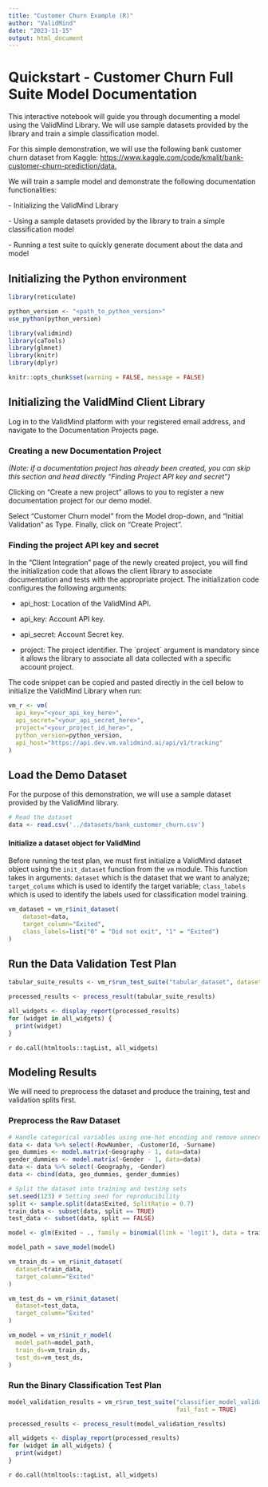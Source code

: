 ```yaml
---
title: "Customer Churn Example (R)"
author: "ValidMind"
date: "2023-11-15"
output: html_document
---
```


# **Quickstart - Customer Churn Full Suite Model Documentation**

This interactive notebook will guide you through documenting a model using the ValidMind Library. We will use sample datasets provided by the library and train a simple classification model.

For this simple demonstration, we will use the following bank customer churn dataset from Kaggle: <https://www.kaggle.com/code/kmalit/bank-customer-churn-prediction/data.>

We will train a sample model and demonstrate the following documentation functionalities:

\- Initializing the ValidMind Library

\- Using a sample datasets provided by the library to train a simple classification model

\- Running a test suite to quickly generate document about the data and model

## **Initializing the Python environment**

```r
library(reticulate)

python_version <- "<path_to_python_version>"
use_python(python_version)

library(validmind)
library(caTools)
library(glmnet)
library(knitr)
library(dplyr)

knitr::opts_chunk$set(warning = FALSE, message = FALSE)
```

## **Initializing the ValidMind Client Library**

Log in to the ValidMind platform with your registered email address, and navigate to the Documentation Projects page.

### **Creating a new Documentation Project**

*(Note: if a documentation project has already been created, you can skip this section and head directly "Finding Project API key and secret")*

Clicking on "Create a new project" allows to you to register a new documentation project for our demo model.

Select "Customer Churn model" from the Model drop-down, and "Initial Validation" as Type. Finally, click on "Create Project".

### **Finding the project API key and secret**

In the "Client Integration" page of the newly created project, you will find the initialization code that allows the client library to associate documentation and tests with the appropriate project. The initialization code configures the following arguments:

-   api_host: Location of the ValidMind API.

-   api_key: Account API key.

-   api_secret: Account Secret key.

-   project: The project identifier. The \`project\` argument is mandatory since it allows the library to associate all data collected with a specific account project.

The code snippet can be copied and pasted directly in the cell below to initialize the ValidMind Library when run:

```r
vm_r <- vm(
  api_key="<your_api_key_here>",
  api_secret="<your_api_secret_here>",
  project="<your_project_id_here>",
  python_version=python_version,
  api_host="https://api.dev.vm.validmind.ai/api/v1/tracking"
)
```

## **Load the Demo Dataset**

For the purpose of this demonstration, we will use a sample dataset provided by the ValidMind library.

```r
# Read the dataset
data <- read.csv('../datasets/bank_customer_churn.csv')
```

#### **Initialize a dataset object for ValidMind**

Before running the test plan, we must first initialize a ValidMind dataset object using the `init_dataset` function from the `vm` module. This function takes in arguments: `dataset` which is the dataset that we want to analyze; `target_column` which is used to identify the target variable; `class_labels` which is used to identify the labels used for classification model training.

```r
vm_dataset = vm_r$init_dataset(
    dataset=data,
    target_column="Exited",
    class_labels=list("0" = "Did not exit", "1" = "Exited")
)
```

## **Run the Data Validation Test Plan**

```r
tabular_suite_results <- vm_r$run_test_suite("tabular_dataset", dataset=vm_dataset)
```

```r
processed_results <- process_result(tabular_suite_results)
```

```r
all_widgets <- display_report(processed_results)
for (widget in all_widgets) {
  print(widget)
}
```

`r do.call(htmltools::tagList, all_widgets)`

## Modeling Results

We will need to preprocess the dataset and produce the training, test and validation splits first.

### **Preprocess the Raw Dataset**

```r
# Handle categorical variables using one-hot encoding and remove unnecessary columns
data <- data %>% select(-RowNumber, -CustomerId, -Surname)
geo_dummies <- model.matrix(~Geography - 1, data=data)
gender_dummies <- model.matrix(~Gender - 1, data=data)
data <- data %>% select(-Geography, -Gender)
data <- cbind(data, geo_dummies, gender_dummies)
```

```r
# Split the dataset into training and testing sets
set.seed(123) # Setting seed for reproducibility
split <- sample.split(data$Exited, SplitRatio = 0.7)
train_data <- subset(data, split == TRUE)
test_data <- subset(data, split == FALSE)
```

```r
model <- glm(Exited ~ ., family = binomial(link = 'logit'), data = train_data)
```

```r
model_path = save_model(model)
```

```r
vm_train_ds = vm_r$init_dataset(
  dataset=train_data,
  target_column="Exited"
)

vm_test_ds = vm_r$init_dataset(
  dataset=test_data,
  target_column="Exited"
)

vm_model = vm_r$init_r_model(
  model_path=model_path,
  train_ds=vm_train_ds,
  test_ds=vm_test_ds,
)
```

### **Run the Binary Classification Test Plan**

```r
model_validation_results = vm_r$run_test_suite("classifier_model_validation", model=vm_model,
                                               fail_fast = TRUE)
```

```r
processed_results <- process_result(model_validation_results)
```

```r
all_widgets <- display_report(processed_results)
for (widget in all_widgets) {
  print(widget)
}
```

`r do.call(htmltools::tagList, all_widgets)`
